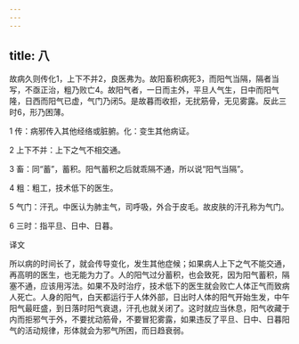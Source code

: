 ```yaml
---
---
---
```

title: 八
---




故病久则传化1，上下不并2，良医弗为。故阳畜积病死3，而阳气当隔，隔者当写，不亟正治，粗乃败亡4。故阳气者，一日而主外，平旦人气生，日中而阳气隆，日西而阳气已虚，气门乃闭5。是故暮而收拒，无扰筋骨，无见雾露。反此三时6，形乃困薄。

1 传：病邪传入其他经络或脏腑。化：变生其他病证。

2 上下不并：上下之气不相交通。

3 畜：同“蓄”，蓄积。阳气蓄积之后就乖隔不通，所以说“阳气当隔”。

4 粗：粗工，技术低下的医生。

5 气门：汗孔。中医认为肺主气，司呼吸，外合于皮毛。故皮肤的汗孔称为气门。

6 三时：指平旦、日中、日暮。

译文

所以病的时间长了，就会传导变化，发生其他症候；如果病人上下之气不能交通，再高明的医生，也无能为力了。人的阳气过分蓄积，也会致死，因为阳气蓄积，隔塞不通，应该用泻法。如果不及时治疗，技术低下的医生就会败亡人体正气而致病人死亡。人身的阳气，白天都运行于人体外部，日出时人体的阳气开始生发，中午阳气最旺盛，到日落时阳气衰退，汗孔也就关闭了。这时就应当休息，阳气收藏于内而拒邪气于外，不要扰动筋骨，不要冒犯雾露，如果违反了平旦、日中、日暮阳气的活动规律，形体就会为邪气所困，而日趋衰弱。